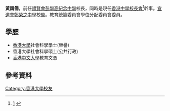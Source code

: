 '''黃謂儒'''，前任[[禮賢會彭學高紀念中學|禮賢會彭學高紀念中學]]校長，同時是現任[[香港中學校長會|香港中學校長會]]<ref>[http://www.hkahss.edu.hk/] {{Wayback|url=http://www.hkahss.edu.hk/ |date=20080317191016 }}</ref>幹事。[[宣道會鄭榮之中學|宣道會鄭榮之中學]]校監。教育統籌委員會學位分配委員會委員。

==學歷==
*[[香港大學|香港大學]]社會科學學士(榮譽)
*香港大學社會科學碩士(公共行政) 
*[[香港中文大學|香港中文大學]]教育文憑

==參考資料==
{{reflist}}

{{HK-bio-stub}}
[[Category:香港大學校友|Category:香港大學校友]]